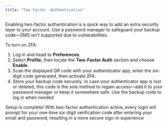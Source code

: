 ```yaml
---
title: "Two-factor -Authentication"
---
```


Enabling two-factor authentication is a quick way to add an extra security layer to your account. Use a password manager to safeguard your backup code—SMS isn’t supported due to vulnerabilities.

To turn on 2FA:

1. Log in and head to **Preferences**.
2. Select **Profile**, then locate the **Two-Factor Auth** section and choose **Enable**.
3. Scan the displayed QR code with your authenticator app, enter the six-digit code generated, then activate 2FA.
4. Store your backup code securely. In case your authenticator app is lost or deleted, this code is the sole method to regain access—add it to your password manager or keep it somewhere safe. Use the backup code to log in when needed

Setup is complete\! With two-factor authentication active, every login will prompt for your one-time six-digit verification code after entering your email and password, resulting in a more secure sign-in experience